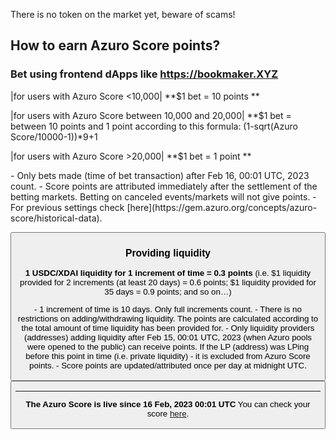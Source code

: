 
<PageHeadline
  title="Azuro Score"
  subTitle="Azuro Score points will be convertible into $AZUR tokens after the $AZUR token is launched"
/>


<Callout type="alert">
  There is no token on the market yet, beware of scams!
</Callout>


## How to earn Azuro Score points?

### Bet using frontend dApps like https://bookmaker.XYZ 

|for users with Azuro Score <10,000| 
**$1 bet = 10 points **

|for users with Azuro Score between 10,000 and 20,000| 
**$1 bet = between 10 points and 1 point according to this formula: 
(1-sqrt(Azuro Score/10000-1))*9+1

|for users with Azuro Score >20,000|
**$1 bet = 1 point **

<Callout type="info">
  - Only bets made (time of bet transaction) after Feb 16, 00:01 UTC, 2023 count.
  - Score points are attributed immediately after the settlement of the betting markets. Betting on canceled events/markets will not give points.
  - For previous settings check [here](https://gem.azuro.org/concepts/azuro-score/historical-data).
</Callout>

<Button
  className="mt-6"
  title="Go to Frontends"
  toTab="https://azuro.org/frontends"
/>


### Providing liquidity

**1 USDC/XDAI liquidity for 1 increment of time = 0.3 points** (i.e. $1 liquidity provided for 2 increments
(at least 20 days) = 0.6 points; $1 liquidity provided for 35 days = 0.9 points; and so on…)

<Callout type="info">
  - 1 increment of time is 10 days. Only full increments count.
  - There is no restrictions on adding/withdrawing liquidity. The points are calculated according to the total amount of time liquidity has been provided for.
  - Only liquidity providers (addresses) adding liquidity after Feb 15, 00:01 UTC, 2023 (when Azuro pools were opened to the public) can receive points. If the LP (address) was LPing before this point in time (i.e. private liquidity) - it is excluded from Azuro Score points.
  - Score points are updated/attributed once per day at midnight UTC.
</Callout>

<Button
  className="mt-6"
  title="Go to Liquidity Pools"
  toTab="https://www.azuro.org/liquidity"
/>

---

**The Azuro Score is live since 16 Feb, 2023 00:01 UTC**
You can check your score [here](https://www.azuro.org/score).
